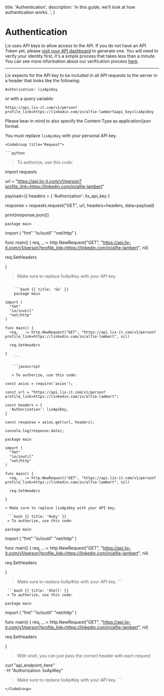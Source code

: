 
  title: 'Authentication',
  description:
    'In this guide, we’ll look at how authentication works. ',
}

<HeroPattern />

# Authentication

  Lix uses API keys to allow access to the API. If you do not have an API Token yet, please [visit your API dashboard](https://lix-it.com/home/api) to generate one. You will need to verify your identity first, it's a simple process that takes less than a minute. You can see more information about our verification process [here](https://help.lix-it.com/en/articles/8074514-how-to-verify-your-identity).


---

<Row>
  <Col>



Lix expects for the API key to be included in all API requests to the server in a header that looks like the following:


`Authorization: lixApiKey`

or with a query variable:

`https://api.lix-it.com/v1/person?profile_link=https://linkedin.com/in/alfie-lambert&api_key=lixApiKey`

Please bear in mind to also specify the Content-Type as application/json format.

<Note variant="info">
You must replace <code>lixApiKey</code> with your personal API key.
</Note>




  </Col>
  <Col sticky>

    <CodeGroup title="Request">

    ```python

> To authorize, use this code:

import requests

url = "https://api.lix-it.com/v1/person?profile_link=https://linkedin.com/in/alfie-lambert"

payload={}
headers = {
  'Authorization': lix_api_key
}

response = requests.request("GET", url, headers=headers, data=payload)

print(response.json())

    package main

import (
  "fmt"
  "io/ioutil"
  "net/http"
)

func main() {
  req, _ := http.NewRequest("GET", "https://api.lix-it.com/v1/person?profile_link=https://linkedin.com/in/alfie-lambert", nil)

  req.SetHeaders

} 

> Make sure to replace lixApiKey with your API key.
```

    ```bash {{ title: 'Go' }}
    package main

import (
  "fmt"
  "io/ioutil"
  "net/http"
)

func main() {
  req, _ := http.NewRequest("GET", "https://api.lix-it.com/v1/person?profile_link=https://linkedin.com/in/alfie-lambert", nil)

  req.SetHeaders

}
    ```

   ```javascript

   > To authorize, use this code:
   
const axios = require('axios');

const url = "https://api.lix-it.com/v1/person?profile_link=https://linkedin.com/in/alfie-lambert";

const headers = {
  'Authorization': lixApiKey,
}

const response = axios.get(url, headers);

console.log(response.data);

package main

import (
  "fmt"
  "io/ioutil"
  "net/http"
)

func main() {
  req, _ := http.NewRequest("GET", "https://api.lix-it.com/v1/person?profile_link=https://linkedin.com/in/alfie-lambert", nil)

  req.SetHeaders

} 

> Make sure to replace lixApiKey with your API key.
```

  
     ```bash {{ title: 'Ruby' }}
     > To authorize, use this code:

    package main

import (
  "fmt"
  "io/ioutil"
  "net/http"
)

func main() {
  req, _ := http.NewRequest("GET", "https://api.lix-it.com/v1/person?profile_link=https://linkedin.com/in/alfie-lambert", nil)

  req.SetHeaders

} 

  > Make sure to replace lixApiKey with your API key.
    ```

     ```bash {{ title: 'Shell' }}
     > To authorize, use this code:

    package main

import (
  "fmt"
  "io/ioutil"
  "net/http"
)

func main() {
  req, _ := http.NewRequest("GET", "https://api.lix-it.com/v1/person?profile_link=https://linkedin.com/in/alfie-lambert", nil)

  req.SetHeaders

} 

   > With shell, you can just pass the correct header with each request

curl "api_endpoint_here" \
  -H "Authorization: lixApiKey"

  > Make sure to replace lixApiKey with your API key.
    ```

    </CodeGroup>

    

  </Col>
</Row>


